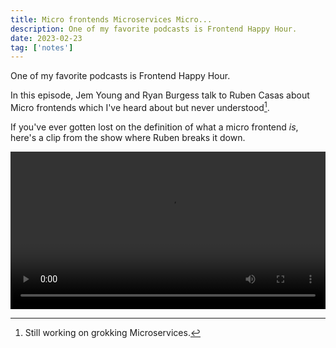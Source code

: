 ```yaml
---
title: Micro frontends Microservices Micro...
description: One of my favorite podcasts is Frontend Happy Hour.
date: 2023-02-23
tag: ['notes']
---
```


One of my favorite podcasts is Frontend Happy Hour.

In this episode, Jem Young and Ryan Burgess talk to Ruben Casas about Micro frontends which I've heard about but never understood[^1].

If you've ever gotten lost on the definition of what a micro frontend *is*, here's a clip from the show where Ruben breaks it down.

<video controls width="100%">
    <source src="https://res.cloudinary.com/twhiteblog/video/upload/vc_auto/v1685417688/fehh.mp4" type="video/mp4" />
</video>

[^1]: Still working on grokking Microservices.
